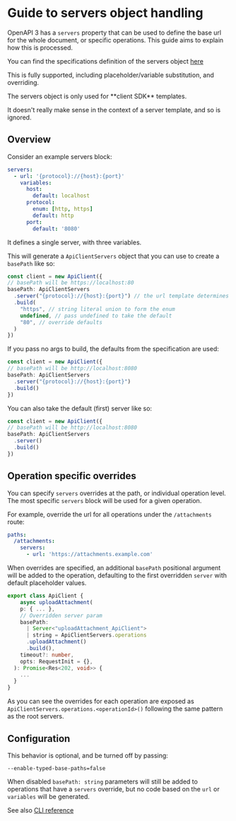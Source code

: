 
# Guide to servers object handling

OpenAPI 3 has a `servers` property that can be used to define the base url for the whole document, or
specific operations. This guide aims to explain how this is processed.

You can find the specifications definition of the servers object [here](https://github.com/OAI/OpenAPI-Specification/blob/main/versions/3.1.1.md#server-object)

This is fully supported, including placeholder/variable substitution, and overriding.

<Callout emoji="💡">
  The servers object is only used for **client SDK** templates.

  It doesn't really make sense in the context of a server template, and so is ignored.
</Callout>


## Overview
Consider an example servers block:
```yaml
servers:
  - url: '{protocol}://{host}:{port}'
    variables:
      host:
        default: localhost
      protocol:
        enum: [http, https]
        default: http
      port:
        default: '8080'
```

It defines a single server, with three variables.

This will generate a `ApiClientServers` object that you can use to create a `basePath` like so:
```typescript
const client = new ApiClient({
// basePath will be https://localhost:80
basePath: ApiClientServers
  .server("{protocol}://{host}:{port}") // the url template determines the build function
  .build(
    "https", // string literal union to form the enum
    undefined, // pass undefined to take the default
    "80", // override defaults
  )
})
```

If you pass no args to build, the defaults from the specification are used:
```typescript
const client = new ApiClient({
// basePath will be http://localhost:8080
basePath: ApiClientServers
  .server("{protocol}://{host}:{port}")
  .build()
})
```

You can also take the default (first) server like so:
```typescript
const client = new ApiClient({
// basePath will be http://localhost:8080
basePath: ApiClientServers
  .server()
  .build()
})
```

## Operation specific overrides

You can specify `servers` overrides at the path, or individual operation level. The most specific `servers` block
will be used for a given operation.

For example, override the url for all operations under the `/attachments` route:
```yaml
paths:
  /attachments:
    servers:
      - url: 'https://attachments.example.com'
```

When overrides are specified, an additional `basePath` positional argument will be added to the operation, defaulting
to the first overridden `server` with default placeholder values.

```typescript
export class ApiClient {
    async uploadAttachment(
    p: { ... },
    // Overridden server param
    basePath:
      | Server<"uploadAttachment_ApiClient">
      | string = ApiClientServers.operations
      .uploadAttachment()
      .build(),
    timeout?: number,
    opts: RequestInit = {},
  ): Promise<Res<202, void>> {
    ...
  }
}
```

As you can see the overrides for each operation are exposed as `ApiClientServers.operations.<operationId>()` following
the same pattern as the root servers.

## Configuration
This behavior is optional, and be turned off by passing:
```
--enable-typed-base-paths=false
```

When disabled `basePath: string` parameters will still be added to operations that have a `servers` override, but
no code based on the `url` or `variables` will be generated.

See also [CLI reference](/reference/cli-options#--enable-typed-base-paths-client-sdks-only)

